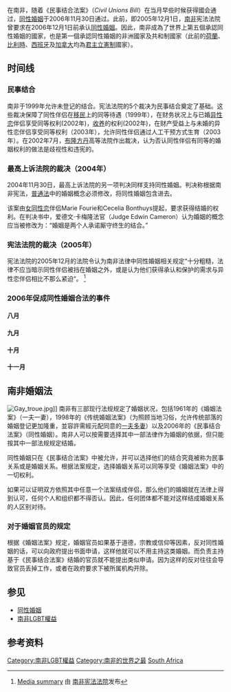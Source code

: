 {{Refimprove|time=2022-02-27T23:59:31+00:00}}
{{同性結合}}

在南非，随着《民事结合法案》（''Civil Unions Bill''）在当月早些时候获得國会通过，[[同性婚姻|同性婚姻]]于2006年11月30日通过。此前，即2005年12月1日，[[南非|南非]]宪法法院曾要求在2006年12月1日前承认[[同性婚姻|同性婚姻]]。因此，南非成為了世界上第五個承認同性婚姻的國家，也是第一個承認同性婚姻的非洲國家及共和制國家（此前的[[荷蘭|荷蘭]]、[[比利時|比利時]]、[[西班牙|西班牙]]及[[加拿大|加拿大]]均為[[君主立憲制|君主立憲制]]國家）。

==时间线==
===民事结合===
南非于1999年允许未登记的结合。宪法法院的5个裁决为民事结合奠定了基础。这些裁决保障了同性伴侣在[[移民|移民]]上的同等待遇（1999年），在财务状况上与已婚[[异性恋|异性恋]]伴侣享受同等权利(2002年)，[[收养|收养]]的权利(2002年)，在财产受益上与未婚的异性恋伴侣享受同等权利（2003年），允许同性伴侣通过人工干预方式生育（2003年）。在2002年7月，[[布隆方丹|布隆方丹]]高等法院作出裁决，认为否认同性伴侣有同等的婚姻权利的做法是歧视性和违宪的。

===最高上诉法院的裁决（2004年）===
2004年11月30日，最高上诉法院的另一项判决同样支持同性婚姻。判决称根据南非宪法，[[普通法|普通法]]中的婚姻概念必须修改，将同性婚姻包含进去。

该案由[[女同性恋|女同性恋]]伴侣Marie Fourie和Cecelia Bonthuys提起，要求获得结婚的权利。在判决书中，爱德文·卡梅隆法官（Judge Edwin Cameron）认为婚姻的概念应当被修改为：“婚姻是两个人承诺厮守终生的结合。” 

===宪法法院的裁决（2005年）===
宪法法院的2005年12月的法院令认为南非法律中同性婚姻相关规定“十分粗糙，法律不应当暗示同性伴侣被挡在婚姻之外，或是认为他们获得承认和保护的需求与异性恋伴侣相比不那么紧迫“。 <ref name="December">[http://www.constitutionalcourt.org.za/site/gaylesb.htm Media summary] {{Wayback|url=http://www.constitutionalcourt.org.za/site/gaylesb.htm |date=20051230044007 }} 由 [[南非宪法法院|南非宪法法院]]发布</ref>

===2006年促成同性婚姻合法的事件===
====八月====
====九月====
====十月====
====十一月====
== 南非婚姻法 ==
[[File:Gay_troue.jpg|right]]]]
南非有三部现行法规规定了婚姻状况，包括1961年的《婚姻法案》（一夫一妻），1998年的《传统婚姻法案》（为照顾当地习俗，允许传统部落的婚姻登记更加隆重，並容許需經元配同意的[[一夫多妻|一夫多妻]]）以及2006年的《民事结合法案》（同性婚姻）。南非人可以按需要选择其中一部法律作为婚姻的依据，但只能按其中一部法规规定结婚。

同性婚姻只在《民事结合法案》中被允许，并可以选择他们的结合究竟被称为民事关系或是婚姻关系。根据法案规定，选择婚姻关系可以同等享受《婚姻法案》中的一切权利。

如果可以证明双方依照其中任意一个法案结成伴侣，那么他们的婚姻就在法律上得到认可，任何个人和组织都不得否认。因此，任何团体都不能对这样结成婚姻关系的人区别对待。

=== 对于婚姻官员的规定 ===
根据《婚姻法案》规定，婚姻官员如果基于道德，宗教或信仰等因素，反对同性婚姻的话，可以向政府提出书面申请，这样他就可以不用主持这类婚姻。而负责主持基于《民事结合法案》结婚的官员就不能提出类似申请。因为这样的反对往往会导致官员丢掉工作，或者在政府要求下被所属机构开除。

==参见==
{{Commonscat|Same-sex marriage in South Africa|南非同性婚姻}}
* [[同性婚姻|同性婚姻]]
* [[南非LGBT權益|南非LGBT權益]]

==参考资料==
{{Reflist}}
<!-- Dead note "appeals": {{cite news|title=Court Paves Way For Gay Marriage In South Africa |url=http://www.365gay.com/newscon04/11/113004safWed.htm|date=[[November_30|November 30]], [[2004|2004]]|publisher=365Gay.com}} -->

{{Status of same-sex unions}}

[[Category:南非LGBT權益|Category:南非LGBT權益]]
[[Category:南非的世界之最|Category:南非的世界之最]]
[[Category:各國同性婚姻|South Africa]]